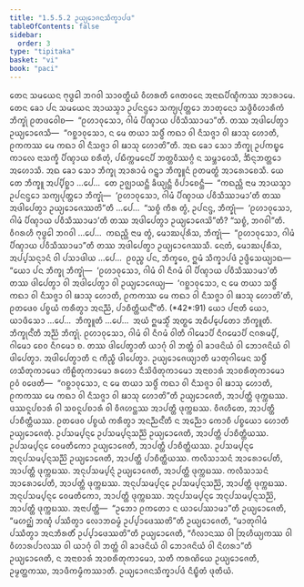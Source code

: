 ```yaml
---
title: "1.5.5.2 ᩏᨿ᩠ᨿᩮᩣᨩᨶᩈᩥᨠ᩠ᨡᩣᨸᨴ"
tableOfContents: false
sidebar:
  order: 3
type: "tipitaka"
basket: "vi"
book: "paci"
---
```



<DynamicBreadcrumb />

<Division number="274" book="paci">

<Paragraph number="880" book="paci">
ᨲᩮᨶ ᩈᨾᨿᩮᨶ ᨻᩩᨴ᩠ᨵᩮᩤ ᨽᨣᩅᩤ ᩈᩣᩅᨲ᩠ᨳᩥᨿᩴ ᩅᩥᩉᩁᨲᩥ ᨩᩮᨲᩅᨶᩮ ᩋᨶᩣᨳᨸᩥᨱ᩠ᨯᩥᨠᩔ ᩋᩣᩁᩣᨾᩮ. ᨲᩮᨶ ᨡᩮᩣ ᨸᨶ ᩈᨾᨿᩮᨶ ᩋᩣᨿᩈ᩠ᨾᩣ ᩏᨸᨶᨶ᩠ᨴᩮᩣ ᩈᨠ᩠ᨿᨸᩩᨲ᩠ᨲᩮᩣ ᨽᩣᨲᩩᨶᩮᩣ ᩈᨴ᩠ᨵᩥᩅᩥᩉᩣᩁᩥᨠᩴ ᨽᩥᨠ᩠ᨡᩩᩴ ᩑᨲᨴᩅᩮᩤᨧ—  “ᩑᩉᩣᩅᩩᩈᩮᩣ, ᨣᩤᨾᩴ ᨸᩥᨱ᩠ᨯᩣᨿ ᨸᩅᩥᩈᩥᩔᩣᨾᩣ”ᨲᩥ. ᨲᩔ ᩋᨴᩤᨸᩮᨲ᩠ᩅᩣ ᩏᨿ᩠ᨿᩮᩣᨩᩮᩈᩥ—  “ᨣᨧ᩠ᨨᩣᩅᩩᩈᩮᩣ, ᨶ ᨾᩮ ᨲᨿᩣ ᩈᨴ᩠ᨵᩥᩴ ᨠᨳᩣ ᩅᩤ ᨶᩥᩈᨩ᩠ᨩᩣ ᩅᩤ ᨹᩣᩈᩩ ᩉᩮᩣᨲᩥ, ᩑᨠᨠᩔ ᨾᩮ ᨠᨳᩣ ᩅᩤ ᨶᩥᩈᨩ᩠ᨩᩣ ᩅᩤ ᨹᩣᩈᩩ ᩉᩮᩣᨲᩦ”ᨲᩥ. ᩋᨳ ᨡᩮᩣ ᩈᩮᩣ ᨽᩥᨠ᩠ᨡᩩ ᩏᨸᨠᨭ᩠ᨮᩮ ᨠᩣᩃᩮ ᨶᩣᩈᨠ᩠ᨡᩥ ᨸᩥᨱ᩠ᨯᩣᨿ ᨧᩁᩥᨲᩩᩴ, ᨸᨭᩥᨠ᩠ᨠᨾᨶᩮᨸᩥ ᨽᨲ᩠ᨲᩅᩥᩔᨣ᩠ᨣᩴ ᨶ ᩈᨾ᩠ᨽᩣᩅᩮᩈᩥ, ᨨᩥᨶ᩠ᨶᨽᨲ᩠ᨲᩮᩣ ᩋᩉᩮᩣᩈᩥ.
</Paragraph>

<Paragraph number="881" book="paci">
ᩋᨳ ᨡᩮᩣ ᩈᩮᩣ ᨽᩥᨠ᩠ᨡᩩ ᩋᩣᩁᩣᨾᩴ ᨣᨶ᩠ᨲ᩠ᩅᩣ ᨽᩥᨠ᩠ᨡᩪᨶᩴ ᩑᨲᨾᨲ᩠ᨳᩴ ᩋᩣᩁᩮᩣᨧᩮᩈᩥ. ᨿᩮ ᨲᩮ ᨽᩥᨠ᩠ᨡᩪ ᩋᨸ᩠ᨸᩥᨧ᩠ᨨᩣ …ᨸᩮ…  ᨲᩮ ᩏᨩ᩠ᨫᩣᨿᨶ᩠ᨲᩥ ᨡᩥᨿ᩠ᨿᨶ᩠ᨲᩥ ᩅᩥᨸᩣᨧᩮᨶ᩠ᨲᩥ—  “ᨠᨳᨬ᩠ᩉᩥ ᨶᩣᨾ ᩋᩣᨿᩈ᩠ᨾᩣ ᩏᨸᨶᨶ᩠ᨴᩮᩣ ᩈᨠ᩠ᨿᨸᩩᨲ᩠ᨲᩮᩣ ᨽᩥᨠ᩠ᨡᩩᩴ—  ‘ᩑᩉᩣᩅᩩᩈᩮᩣ, ᨣᩤᨾᩴ ᨸᩥᨱ᩠ᨯᩣᨿ ᨸᩅᩥᩈᩥᩔᩣᨾᩣ’ᨲᩥ ᨲᩔ ᩋᨴᩤᨸᩮᨲ᩠ᩅᩣ ᩏᨿ᩠ᨿᩮᩣᨩᩮᩔᨲᩦ”ᨲᩥ …ᨸᩮ…  “ᩈᨧ᩠ᨧᩴ ᨠᩥᩁ ᨲ᩠ᩅᩴ, ᩏᨸᨶᨶ᩠ᨴ, ᨽᩥᨠ᩠ᨡᩩᩴ—  ‘ᩑᩉᩣᩅᩩᩈᩮᩣ, ᨣᩤᨾᩴ ᨸᩥᨱ᩠ᨯᩣᨿ ᨸᩅᩥᩈᩥᩔᩣᨾᩣ’ᨲᩥ ᨲᩔ ᩋᨴᩤᨸᩮᨲ᩠ᩅᩣ ᩏᨿ᩠ᨿᩮᩣᨩᩮᩈᩦ”ᨲᩥ? “ᩈᨧ᩠ᨧᩴ, ᨽᨣᩅᩤ”ᨲᩥ. ᩅᩥᨣᩁᩉᩥ ᨻᩩᨴ᩠ᨵᩮᩤ ᨽᨣᩅᩤ …ᨸᩮ…  ᨠᨳᨬ᩠ᩉᩥ ᨶᩣᨾ ᨲ᩠ᩅᩴ, ᨾᩮᩣᨥᨸᩩᩁᩥᩈ, ᨽᩥᨠ᩠ᨡᩩᩴ—  “ᩑᩉᩣᩅᩩᩈᩮᩣ, ᨣᩤᨾᩴ ᨸᩥᨱ᩠ᨯᩣᨿ ᨸᩅᩥᩈᩥᩔᩣᨾᩣ”ᨲᩥ ᨲᩔ ᩋᨴᩤᨸᩮᨲ᩠ᩅᩣ ᩏᨿ᩠ᨿᩮᩣᨩᩮᩔᩈᩥ. ᨶᩮᨲᩴ, ᨾᩮᩣᨥᨸᩩᩁᩥᩈ, ᩋᨸ᩠ᨸᩈᨶ᩠ᨶᩣᨶᩴ ᩅᩤ ᨸᩈᩣᨴᩤᨿ …ᨸᩮ…  ᩑᩅᨬ᩠ᨧ ᨸᨶ, ᨽᩥᨠ᩠ᨡᩅᩮ, ᩍᨾᩴ ᩈᩥᨠ᩠ᨡᩣᨸᨴᩴ ᩏᨴ᩠ᨴᩥᩈᩮᨿ᩠ᨿᩣᨳ—
</Paragraph>

</Division>
<Division number="275" book="paci">

<Paragraph number="882" book="paci">
<Emphasis>“ᨿᩮᩣ ᨸᨶ ᨽᩥᨠ᩠ᨡᩩ ᨽᩥᨠ᩠ᨡᩩᩴ—  ‘ᩑᩉᩣᩅᩩᩈᩮᩣ, ᨣᩤᨾᩴ ᩅᩤ ᨶᩥᨣᨾᩴ ᩅᩤ ᨸᩥᨱ᩠ᨯᩣᨿ ᨸᩅᩥᩈᩥᩔᩣᨾᩣ’ᨲᩥ ᨲᩔ ᨴᩤᨸᩮᨲ᩠ᩅᩣ ᩅᩤ ᩋᨴᩤᨸᩮᨲ᩠ᩅᩣ ᩅᩤ ᩏᨿ᩠ᨿᩮᩣᨩᩮᨿ᩠ᨿ—  ‘ᨣᨧ᩠ᨨᩣᩅᩩᩈᩮᩣ, ᨶ ᨾᩮ ᨲᨿᩣ ᩈᨴ᩠ᨵᩥᩴ ᨠᨳᩣ ᩅᩤ ᨶᩥᩈᨩ᩠ᨩᩣ ᩅᩤ ᨹᩣᩈᩩ ᩉᩮᩣᨲᩥ, ᩑᨠᨠᩔ ᨾᩮ ᨠᨳᩣ ᩅᩤ ᨶᩥᩈᨩ᩠ᨩᩣ ᩅᩤ ᨹᩣᩈᩩ ᩉᩮᩣᨲᩦ’ᨲᩥ, ᩑᨲᨴᩮᩅ ᨸᨧ᩠ᨧᨿᩴ ᨠᩁᩥᨲ᩠ᩅᩣ ᩋᨶᨬ᩠ᨬᩴ, ᨸᩣᨧᩥᨲ᩠ᨲᩥᨿᨶ᩺”</Emphasis>ᨲᩥ. (*42*:<Emphasis>91</Emphasis>)
</Paragraph>

</Division>
<Division number="276" book="paci">

<Paragraph number="883" book="paci">
<Emphasis>ᨿᩮᩣ ᨸᨶᩣ</Emphasis>ᨲᩥ ᨿᩮᩣ, ᨿᩣᨴᩥᩈᩮᩣ …ᨸᩮ…  <Emphasis>ᨽᩥᨠ᩠ᨡᩪ</Emphasis>ᨲᩥ …ᨸᩮ…  ᩋᨿᩴ ᩍᨾᩈ᩠ᨾᩥᩴ ᩋᨲ᩠ᨳᩮ ᩋᨵᩥᨸ᩠ᨸᩮᨲᩮᩣ ᨽᩥᨠ᩠ᨡᩪᨲᩥ.
</Paragraph>

<Paragraph number="884" book="paci">
<Emphasis>ᨽᩥᨠ᩠ᨡᩩᨶ᩺</Emphasis>ᨲᩥ ᩋᨬ᩠ᨬᩴ ᨽᩥᨠ᩠ᨡᩩᩴ.
</Paragraph>

<Paragraph number="885" book="paci">
<Emphasis>ᩑᩉᩣᩅᩩᩈᩮᩣ, ᨣᩤᨾᩴ ᩅᩤ ᨶᩥᨣᨾᩴ ᩅᩤ</Emphasis>ᨲᩥ ᨣᩤᨾᩮᩣᨸᩥ ᨶᩥᨣᨾᩮᩣᨸᩥ ᨶᨣᩁᨾ᩠ᨸᩥ, ᨣᩤᨾᩮᩣ ᨧᩮᩅ ᨶᩥᨣᨾᩮᩣ ᨧ.
</Paragraph>

<Paragraph number="886" book="paci">
<Emphasis>ᨲᩔ ᨴᩤᨸᩮᨲ᩠ᩅᩣ</Emphasis>ᨲᩥ ᨿᩣᨣᩩᩴ ᩅᩤ ᨽᨲ᩠ᨲᩴ ᩅᩤ ᨡᩣᨴᨶᩦᨿᩴ ᩅᩤ ᨽᩮᩣᨩᨶᩦᨿᩴ ᩅᩤ ᨴᩤᨸᩮᨲ᩠ᩅᩣ.
</Paragraph>

<Paragraph number="887" book="paci">
<Emphasis>ᩋᨴᩤᨸᩮᨲ᩠ᩅᩣ</Emphasis>ᨲᩥ ᨶ ᨠᩥᨬ᩠ᨧᩥ ᨴᩤᨸᩮᨲ᩠ᩅᩣ.
</Paragraph>

<Paragraph number="888" book="paci">
<Emphasis>ᩏᨿ᩠ᨿᩮᩣᨩᩮᨿ᩠ᨿᩣ</Emphasis>ᨲᩥ ᨾᩣᨲᩩᨣᩤᨾᩮᨶ ᩈᨴ᩠ᨵᩥᩴ ᩉᩈᩥᨲᩩᨠᩣᨾᩮᩣ ᨠᩦᩊᩥᨲᩩᨠᩣᨾᩮᩣ ᩁᩉᩮᩣ ᨶᩥᩈᩦᨴᩥᨲᩩᨠᩣᨾᩮᩣ ᩋᨶᩣᨧᩣᩁᩴ ᩋᩣᨧᩁᩥᨲᩩᨠᩣᨾᩮᩣ ᩑᩅᩴ ᩅᨴᩮᨲᩥ—  “ᨣᨧ᩠ᨨᩣᩅᩩᩈᩮᩣ, ᨶ ᨾᩮ ᨲᨿᩣ ᩈᨴ᩠ᨵᩥᩴ ᨠᨳᩣ ᩅᩤ ᨶᩥᩈᨩ᩠ᨩᩣ ᩅᩤ ᨹᩣᩈᩩ ᩉᩮᩣᨲᩥ, ᩑᨠᨠᩔ ᨾᩮ ᨠᨳᩣ ᩅᩤ ᨶᩥᩈᨩ᩠ᨩᩣ ᩅᩤ ᨹᩣᩈᩩ ᩉᩮᩣᨲᩦ”ᨲᩥ ᩏᨿ᩠ᨿᩮᩣᨩᩮᨲᩥ, ᩋᩣᨸᨲ᩠ᨲᩥ ᨴᩩᨠ᩠ᨠᨭᩔ. ᨴᩔᨶᩪᨸᨧᩣᩁᩴ ᩅᩤ ᩈᩅᨶᩪᨸᨧᩣᩁᩴ ᩅᩤ ᩅᩥᨩᩉᨶ᩠ᨲᩔ ᩋᩣᨸᨲ᩠ᨲᩥ ᨴᩩᨠ᩠ᨠᨭᩔ. ᩅᩥᨩᩉᩥᨲᩮ, ᩋᩣᨸᨲ᩠ᨲᩥ ᨸᩣᨧᩥᨲ᩠ᨲᩥᨿᩔ.
</Paragraph>

<Paragraph number="889" book="paci">
<Emphasis>ᩑᨲᨴᩮᩅ ᨸᨧ᩠ᨧᨿᩴ ᨠᩁᩥᨲ᩠ᩅᩣ ᩋᨶᨬ᩠ᨬᨶ᩺</Emphasis>ᨲᩥ ᨶ ᩋᨬ᩠ᨬᩮᩣ ᨠᩮᩣᨧᩥ ᨸᨧ᩠ᨧᨿᩮᩣ ᩉᩮᩣᨲᩥ ᩏᨿ᩠ᨿᩮᩣᨩᩮᨲᩩᩴ.
</Paragraph>

</Division>
<Division number="277" book="paci">

<Paragraph number="890" book="paci">
ᩏᨸᩈᨾ᩠ᨸᨶ᩠ᨶᩮ ᩏᨸᩈᨾ᩠ᨸᨶ᩠ᨶᩈᨬ᩠ᨬᩦ ᩏᨿ᩠ᨿᩮᩣᨩᩮᨲᩥ, ᩋᩣᨸᨲ᩠ᨲᩥ ᨸᩣᨧᩥᨲ᩠ᨲᩥᨿᩔ. ᩏᨸᩈᨾ᩠ᨸᨶ᩠ᨶᩮ ᩅᩮᨾᨲᩥᨠᩮᩣ ᩏᨿ᩠ᨿᩮᩣᨩᩮᨲᩥ, ᩋᩣᨸᨲ᩠ᨲᩥ ᨸᩣᨧᩥᨲ᩠ᨲᩥᨿᩔ. ᩏᨸᩈᨾ᩠ᨸᨶ᩠ᨶᩮ ᩋᨶᩩᨸᩈᨾ᩠ᨸᨶ᩠ᨶᩈᨬ᩠ᨬᩦ ᩏᨿ᩠ᨿᩮᩣᨩᩮᨲᩥ, ᩋᩣᨸᨲ᩠ᨲᩥ ᨸᩣᨧᩥᨲ᩠ᨲᩥᨿᩔ.
</Paragraph>

<Paragraph number="891" book="paci">
ᨠᩃᩥᩈᩣᩈᨶᩴ ᩋᩣᩁᩮᩣᨸᩮᨲᩥ, ᩋᩣᨸᨲ᩠ᨲᩥ ᨴᩩᨠ᩠ᨠᨭᩔ. ᩋᨶᩩᨸᩈᨾ᩠ᨸᨶ᩠ᨶᩴ ᩏᨿ᩠ᨿᩮᩣᨩᩮᨲᩥ, ᩋᩣᨸᨲ᩠ᨲᩥ ᨴᩩᨠ᩠ᨠᨭᩔ. ᨠᩃᩥᩈᩣᩈᨶᩴ ᩋᩣᩁᩮᩣᨸᩮᨲᩥ, ᩋᩣᨸᨲ᩠ᨲᩥ ᨴᩩᨠ᩠ᨠᨭᩔ. ᩋᨶᩩᨸᩈᨾ᩠ᨸᨶ᩠ᨶᩮ ᩏᨸᩈᨾ᩠ᨸᨶ᩠ᨶᩈᨬ᩠ᨬᩦ, ᩋᩣᨸᨲ᩠ᨲᩥ ᨴᩩᨠ᩠ᨠᨭᩔ. ᩋᨶᩩᨸᩈᨾ᩠ᨸᨶ᩠ᨶᩮ ᩅᩮᨾᨲᩥᨠᩮᩣ, ᩋᩣᨸᨲ᩠ᨲᩥ ᨴᩩᨠ᩠ᨠᨭᩔ. ᩋᨶᩩᨸᩈᨾ᩠ᨸᨶ᩠ᨶᩮ ᩋᨶᩩᨸᩈᨾ᩠ᨸᨶ᩠ᨶᩈᨬ᩠ᨬᩦ, ᩋᩣᨸᨲ᩠ᨲᩥ ᨴᩩᨠ᩠ᨠᨭᩔ.
</Paragraph>

</Division>
<Division number="278" book="paci">

<Paragraph number="892" book="paci">
ᩋᨶᩣᨸᨲ᩠ᨲᩥ—  “ᩏᨽᩮᩣ ᩑᨠᨲᩮᩣ ᨶ ᨿᩣᨸᩮᩔᩣᨾᩣ”ᨲᩥ ᩏᨿ᩠ᨿᩮᩣᨩᩮᨲᩥ, “ᨾᩉᨣ᩠ᨥᩴ ᨽᨱ᩠ᨯᩴ ᨸᩔᩥᨲ᩠ᩅᩣ ᩃᩮᩣᨽᨵᨾ᩠ᨾᩴ ᩏᨸ᩠ᨸᩣᨴᩮᩔᨲᩦ”ᨲᩥ ᩏᨿ᩠ᨿᩮᩣᨩᩮᨲᩥ, “ᨾᩣᨲᩩᨣᩤᨾᩴ ᨸᩔᩥᨲ᩠ᩅᩣ ᩋᨶᨽᩥᩁᨲᩥᩴ ᩏᨸ᩠ᨸᩣᨴᩮᩔᨲᩦ”ᨲᩥ ᩏᨿ᩠ᨿᩮᩣᨩᩮᨲᩥ, “ᨣᩥᩃᩣᨶᩔ ᩅᩤ ᩒᩉᩥᨿ᩠ᨿᨠᩔ ᩅᩤ ᩅᩥᩉᩣᩁᨸᩣᩃᩔ ᩅᩤ ᨿᩣᨣᩩᩴ ᩅᩤ ᨽᨲ᩠ᨲᩴ ᩅᩤ ᨡᩣᨴᨶᩦᨿᩴ ᩅᩤ ᨽᩮᩣᨩᨶᩦᨿᩴ ᩅᩤ ᨶᩦᩉᩁᩣ”ᨲᩥ ᩏᨿ᩠ᨿᩮᩣᨩᩮᨲᩥ, ᨶ ᩋᨶᩣᨧᩣᩁᩴ ᩋᩣᨧᩁᩥᨲᩩᨠᩣᨾᩮᩣ, ᩈᨲᩥ ᨠᩁᨱᩦᨿᩮ ᩏᨿ᩠ᨿᩮᩣᨩᩮᨲᩥ, ᩏᨾ᩠ᨾᨲ᩠ᨲᨠᩔ, ᩋᩣᨴᩥᨠᨾ᩠ᨾᩥᨠᩔᩣᨲᩥ.

</Paragraph>
</Division>

<Paragraph number="893" type="center" book="paci">
ᩏᨿ᩠ᨿᩮᩣᨩᨶᩈᩥᨠ᩠ᨡᩣᨸᨴᩴ ᨶᩥᨭ᩠ᨮᩥᨲᩴ ᨴᩩᨲᩥᨿᩴ.
</Paragraph>